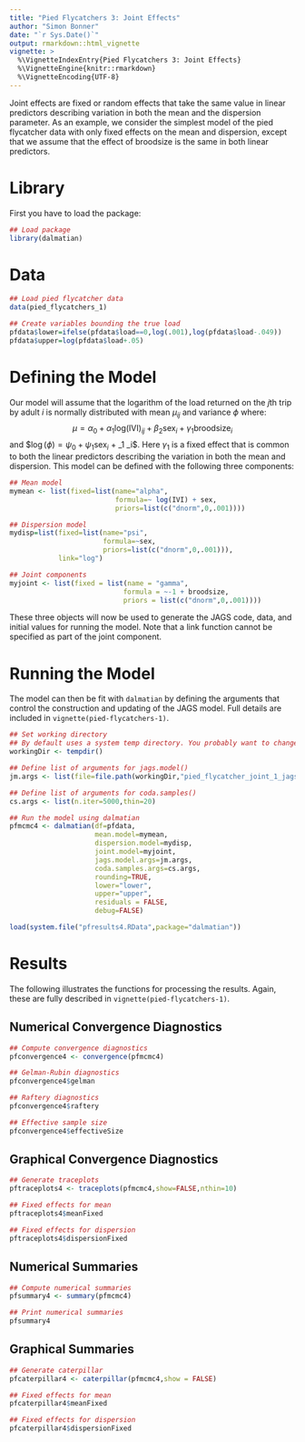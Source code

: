```yaml
---
title: "Pied Flycatchers 3: Joint Effects"
author: "Simon Bonner"
date: "`r Sys.Date()`"
output: rmarkdown::html_vignette
vignette: >
  %\VignetteIndexEntry{Pied Flycatchers 3: Joint Effects}
  %\VignetteEngine{knitr::rmarkdown}
  %\VignetteEncoding{UTF-8}
---
```


Joint effects are fixed or random effects that take the same value in linear predictors describing variation in both the mean and the dispersion parameter. As an example, we consider the simplest model of the pied flycatcher data with only fixed effects on the mean and dispersion, except that we assume that the effect of broodsize is the same in both linear predictors. 

# Library

First you have to load the package:
```r
## Load package
library(dalmatian)
```

# Data

```r
## Load pied flycatcher data
data(pied_flycatchers_1)

## Create variables bounding the true load
pfdata$lower=ifelse(pfdata$load==0,log(.001),log(pfdata$load-.049))
pfdata$upper=log(pfdata$load+.05)
```

# Defining the Model
Our model will assume that the logarithm of the load returned on the $j$th trip by adult $i$ is normally distributed with mean $\mu_{ij}$ and variance $\phi$ where:
$$\mu=\alpha_0 + \alpha_1 \mathrm{log(IVI)}_{ij} + \beta_2 \mathrm{sex}_i + \gamma_1 \mathrm{broodsize}_i$$
and
$$\log(\phi)=\psi_0 + \psi_1\mathrm{sex}_i$ + \gamma_1 \mathrm{broodsize}_i$.
Here $\gamma_1$ is a fixed effect that is common to both the linear predictors describing the variation in both the mean and dispersion. This model can be defined with the following three components:
```r
## Mean model
mymean <- list(fixed=list(name="alpha",
                          formula=~ log(IVI) + sex,
                          priors=list(c("dnorm",0,.001))))

## Dispersion model
mydisp=list(fixed=list(name="psi",
                       formula=~sex,
                       priors=list(c("dnorm",0,.001))),
            link="log")

## Joint components
myjoint <- list(fixed = list(name = "gamma",
                            formula = ~-1 + broodsize,
                            priors = list(c("dnorm",0,.001))))

```
These three objects will now be used to generate the JAGS code, data, and initial values for running the model. Note that a link function cannot be specified as part of the joint component. 

# Running the Model 

The model can then be fit with `dalmatian` by defining the arguments that control the construction and updating of the JAGS model. Full details are included in `vignette(pied-flycatchers-1)`. 
```r

## Set working directory
## By default uses a system temp directory. You probably want to change this.
workingDir <- tempdir()

## Define list of arguments for jags.model()
jm.args <- list(file=file.path(workingDir,"pied_flycatcher_joint_1_jags.R"),n.adapt=1000)

## Define list of arguments for coda.samples()
cs.args <- list(n.iter=5000,thin=20)

## Run the model using dalmatian
pfmcmc4 <- dalmatian(df=pfdata,
                     mean.model=mymean,
                     dispersion.model=mydisp,
                     joint.model=myjoint,
                     jags.model.args=jm.args,
                     coda.samples.args=cs.args,
                     rounding=TRUE,
                     lower="lower",
                     upper="upper",
                     residuals = FALSE,
                     debug=FALSE)
```

```r
load(system.file("pfresults4.RData",package="dalmatian"))
```

# Results

The following illustrates the functions for processing the results. Again, these are fully described in `vignette(pied-flycatchers-1)`.

## Numerical Convergence Diagnostics
```r
## Compute convergence diagnostics
pfconvergence4 <- convergence(pfmcmc4)

```

```r
## Gelman-Rubin diagnostics
pfconvergence4$gelman

## Raftery diagnostics
pfconvergence4$raftery

## Effective sample size
pfconvergence4$effectiveSize
```

## Graphical Convergence Diagnostics
```r
## Generate traceplots
pftraceplots4 <- traceplots(pfmcmc4,show=FALSE,nthin=10)

```

```r
## Fixed effects for mean
pftraceplots4$meanFixed

## Fixed effects for dispersion
pftraceplots4$dispersionFixed

```

## Numerical Summaries
```r
## Compute numerical summaries
pfsummary4 <- summary(pfmcmc4)
```

```r
## Print numerical summaries
pfsummary4
```

## Graphical Summaries
```r
## Generate caterpillar
pfcaterpillar4 <- caterpillar(pfmcmc4,show = FALSE)

```

```r
## Fixed effects for mean
pfcaterpillar4$meanFixed

## Fixed effects for dispersion
pfcaterpillar4$dispersionFixed
```
